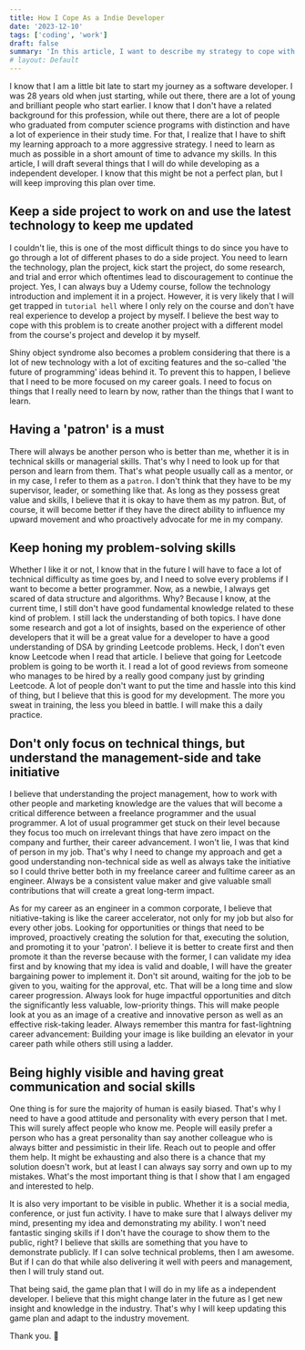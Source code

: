 ```yaml
---
title: How I Cope As a Indie Developer
date: '2023-12-10'
tags: ['coding', 'work']
draft: false
summary: 'In this article, I want to describe my strategy to cope with the advancement of technology development as a freelanceer and independent developer.'
# layout: Default
---
```


I know that I am a little bit late to start my journey as a software developer. I was 28 years old when just starting, while out there, there are a lot of young and brilliant people who start earlier. I know that I don't have a related background for this profession, while out there, there are a lot of people who graduated from computer science programs with distinction and have a lot of experience in their study time. For that, I realize that I have to shift my learning approach to a more aggressive strategy. I need to learn as much as possible in a short amount of time to advance my skills. In this article, I will draft several things that I will do while developing as a independent developer. I know that this might be not a perfect plan, but I will keep improving this plan over time.

## Keep a side project to work on and use the latest technology to keep me updated

I couldn't lie, this is one of the most difficult things to do since you have to go through a lot of different phases to do a side project. You need to learn the technology, plan the project, kick start the project, do some research, and trial and error which oftentimes lead to discouragement to continue the project. Yes, I can always buy a Udemy course, follow the technology introduction and implement it in a project. However, it is very likely that I will get trapped in `tutorial hell` where I only rely on the course and don't have real experience to develop a project by myself. I believe the best way to cope with this problem is to create another project with a different model from the course's project and develop it by myself.

Shiny object syndrome also becomes a problem considering that there is a lot of new technology with a lot of exciting features and the so-called 'the future of programming' ideas behind it. To prevent this to happen, I believe that I need to be more focused on my career goals. I need to focus on things that I really need to learn by now, rather than the things that I want to learn.

## Having a 'patron' is a must

There will always be another person who is better than me, whether it is in technical skills or managerial skills. That's why I need to look up for that person and learn from them. That's what people usually call as a mentor, or in my case, I refer to them as a `patron`. I don't think that they have to be my supervisor, leader, or something like that. As long as they possess great value and skills, I believe that it is okay to have them as my patron. But, of course, it will become better if they have the direct ability to influence my upward movement and who proactively advocate for me in my company.

## Keep honing my problem-solving skills

Whether I like it or not, I know that in the future I will have to face a lot of technical difficulty as time goes by, and I need to solve every problems if I want to become a better programmer. Now, as a newbie, I always get scared of data structure and algorithms. Why? Because I know, at the current time, I still don't have good fundamental knowledge related to these kind of problem. I still lack the understanding of both topics. I have done some research and got a lot of insights, based on the experience of other developers that it will be a great value for a developer to have a good understanding of DSA by grinding Leetcode problems. Heck, I don't even know Leetcode when I read that article. I believe that going for Leetcode problem is going to be worth it. I read a lot of good reviews from someone who manages to be hired by a really good company just by grinding Leetcode. A lot of people don't want to put the time and hassle into this kind of thing, but I believe that this is good for my development. The more you sweat in training, the less you bleed in battle. I will make this a daily practice.

## Don't only focus on technical things, but understand the management-side and take initiative

I believe that understanding the project management, how to work with other people and marketing knowledge are the values that will become a critical difference between a freelance programmer and the usual programmer. A lot of usual programmer get stuck on their level because they focus too much on irrelevant things that have zero impact on the company and further, their career advancement. I won't lie, I was that kind of person in my job. That's why I need to change my approach and get a good understanding non-technical side as well as always take the initiative so I could thrive better both in my freelance career and fulltime career as an engineer. Always be a consistent value maker and give valuable small contributions that will create a great long-term impact.

As for my career as an engineer in a common corporate, I believe that nitiative-taking is like the career accelerator, not only for my job but also for every other jobs. Looking for opportunities or things that need to be improved, proactively creating the solution for that, executing the solution, and promoting it to your 'patron'. I believe it is better to create first and then promote it than the reverse because with the former, I can validate my idea first and by knowing that my idea is valid and doable, I will have the greater bargaining power to implement it. Don't sit around, waiting for the job to be given to you, waiting for the approval, etc. That will be a long time and slow career progression. Always look for huge impactful opportunities and ditch the significantly less valuable, low-priority things. This will make people look at you as an image of a creative and innovative person as well as an effective risk-taking leader. Always remember this mantra for fast-lightning career advancement: Building your image is like building an elevator in your career path while others still using a ladder.

## Being highly visible and having great communication and social skills

One thing is for sure the majority of human is easily biased. That's why I need to have a good attitude and personality with every person that I met. This will surely affect people who know me. People will easily prefer a person who has a great personality than say another colleague who is always bitter and pessimistic in their life. Reach out to people and offer them help. It might be exhausting and also there is a chance that my solution doesn't work, but at least I can always say sorry and own up to my mistakes. What's the most important thing is that I show that I am engaged and interested to help.

It is also very important to be visible in public. Whether it is a social media, conference, or just fun activity. I have to make sure that I always deliver my mind, presenting my idea and demonstrating my ability. I won't need fantastic singing skills if I don't have the courage to show them to the public, right? I believe that skills are something that you have to demonstrate publicly. If I can solve technical problems, then I am awesome. But if I can do that while also delivering it well with peers and management, then I will truly stand out.

That being said, the game plan that I will do in my life as a independent developer. I believe that this might change later in the future as I get new insight and knowledge in the industry. That's why I will keep updating this game plan and adapt to the industry movement.

Thank you. 🙏
